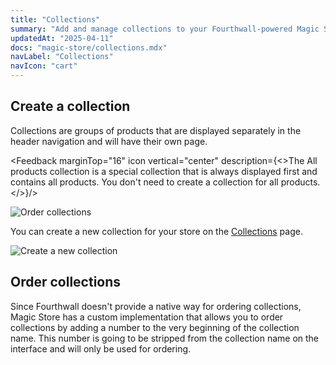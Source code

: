 ```yaml
---
title: "Collections"
summary: "Add and manage collections to your Fourthwall-powered Magic Store."
updatedAt: "2025-04-11"
docs: "magic-store/collections.mdx"
navLabel: "Collections"
navIcon: "cart"
---
```


## Create a collection

Collections are groups of products that are displayed separately in the header navigation and will have their own page.

<Feedback marginTop="16" icon vertical="center" description={<>The <InlineCode>All products</InlineCode> collection is a special collection that is always displayed first and contains all products. You don't need to create a collection for all products.</>}/>

![Order collections](/images/docs/magic-store/add-collection-2.jpg)

You can create a new collection for your store on the [Collections](https://my-shop.fourthwall.com/admin/dashboard/products/collections/) page.

![Create a new collection](/images/docs/magic-store/add-collection-1.jpg)

## Order collections

Since Fourthwall doesn't provide a native way for ordering collections, Magic Store has a custom implementation that allows you to order collections by adding a number to the very beginning of the collection name. This number is going to be stripped from the collection name on the interface and will only be used for ordering.
